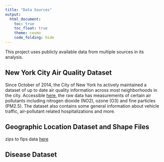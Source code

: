 ```yaml
---
title: "Data Sources"
output: 
  html_document:
    toc: true
    toc_float: true
    theme: cosmo
    code_folding: hide
---
```


This project uses publicly available data from multiple sources in its analysis.

## New York City Air Quality Dataset

Since October of 2014, the City of New York  hs actively maintained a dataset of up to date air quality information across most neighborhoods in the city. Accessible [here](https://data.cityofnewyork.us/Environment/Air-Quality/c3uy-2p5r), the raw data has measurements of certain air pollutants including nitrogen dioxide (NO2), ozone (O3) and fine particles (PM2.5). The dataset also contains some general information about vehicle traffic, air-pollutant related hospitalizations and more.

## Geographic Location Dataset and Shape Files

zips to fips data
[here](https://data.ny.gov/Government-Finance/New-York-State-ZIP-Codes-County-FIPS-Cross-Referen/juva-r6g2/data)

## Disease Dataset